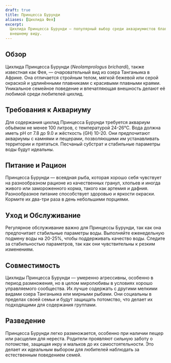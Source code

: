 ```yaml
---
draft: true
title: Принцесса Бурунди
aliases: [Цихлида Фея]
excerpt:
  Цихлида Принцесса Бурунди — популярный выбор среди аквариумистов благодаря своей социальной природе и изящному
  внешнему виду.
---
```


## Обзор

Цихлида Принцесса Бурунди (_Neolamprologus brichardi_), также известная как Фея, — очаровательный вид из озера
Танганьика в Африке. Она отличается стройным телом, мягкой бежевой или серой окраской и удлинёнными плавниками с
красивыми плавными краями. Уникальное семейное поведение и впечатляющая внешность делают её любимой среди любителей
цихлид.

## Требования к Аквариуму

Для содержания цихлид Принцесса Бурунди требуется аквариум объёмом не менее 100 литров, с температурой 24-26°C. Вода
должна иметь pH от 7.8 до 9.0 и жёсткость (GH) 10-20. Они предпочитают аквариумы с камнями и пещерами, позволяющими им
устанавливать территории и прятаться. Песчаный субстрат и стабильные параметры воды будут идеальны.

## Питание и Рацион

Принцесса Бурунди — всеядная рыба, которая хорошо себя чувствует на разнообразном рационе из качественных гранул,
хлопьев и иногда живого или замороженного корма, такого как артемия и дафния. Разнообразное питание способствует
здоровью и яркости окраски. Кормите их два-три раза в день небольшими порциями.

## Уход и Обслуживание

Регулярное обслуживание важно для Принцессы Бурунди, так как она предпочитает стабильные параметры воды. Выполняйте
еженедельную подмену воды на 20-25%, чтобы поддерживать качество воды. Следите за стабильностью параметров, так как они
чувствительны к резким изменениям.

## Совместимость

Цихлиды Принцесса Бурунди — умеренно агрессивны, особенно в период размножения, но в целом миролюбивы в условиях хорошо
управляемого сообщества. Их лучше содержать с другими мелкими видами озера Танганьика или мирными рыбами. Они социальны
в пределах своей семьи и будут защищать потомство, что делает их подходящими для содержания группами.

## Разведение

Принцесса Бурунди легко размножается, особенно при наличии пещер или расщелин для нереста. Родители проявляют сильную
заботу о потомстве, защищая икру и мальков до их самостоятельности. Это делает их идеальным выбором для любителей
наблюдать за естественным поведением семей.
